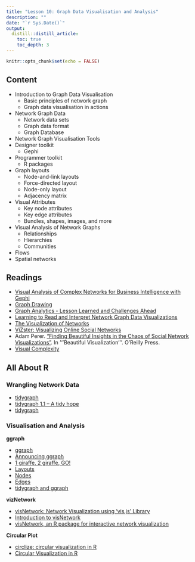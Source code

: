 ```yaml
---
title: "Lesson 10: Graph Data Visualisation and Analysis"
description: ""
date: "`r Sys.Date()`"
output:
  distill::distill_article:
    toc: true
    toc_depth: 3
---
```


```r
knitr::opts_chunk$set(echo = FALSE)
```

## Content

* Introduction to Graph Data Visualisation
    * Basic principles of network graph
    * Graph data visualisation in actions
* Network Graph Data 
    * Network data sets
    * Graph data format
    * Graph Database
* Network Graph Visualisation Tools
* Designer toolkit
    * Gephi
* Programmer toolkit
    * R packages
* Graph layouts
    * Node-and-link layouts
    * Force-directed layout
    * Node-only layout
    * Adjacency matrix
* Visual Attributes
    * Key node attributes
    * Key edge attributes
    * Bundles, shapes, images, and more
* Visual Analysis of Network Graphs
    * Relationships
    * Hierarchies
    * Communities
* Flows
* Spatial networks 

## Readings

* [Visual Analysis of Complex Networks for Business Intelligence with Gephi](https://hal.archives-ouvertes.fr/hal-00828795/document)
* [Graph Drawing](http://en.wikipedia.org/wiki/Graph_drawing)
* [Graph Analytics - Lesson Learned and Challenges Ahead](https://www.cs.umd.edu/users/ben/papers/Wong2011Graph.pdf)
* [Learning to Read and Interpret Network Graph Data Visualizations](http://noduslabs.com/cases/learn-read-interpret-network-graphs-data-visualization/)
* [The Visualization of Networks](http://www.vismaster.eu/news/von/)
* [ViZster: Visualizing Online Social Networks](http://hci.stanford.edu/jheer/projects/vizster/early_design/)
* Adam Perer. ["Finding Beautiful Insights in the Chaos of Social Network Visualizations"](http://perer.org/papers/adamPerer-BV_ch10.pdf). In '''Beautiful Visualization'''. O’Reilly Press.
* [Visual Complexity](http://www.visualcomplexity.com/vc/)

## All About R
### Wrangling Network Data
* [tidygraph](https://www.data-imaginist.com/2017/introducing-tidygraph/ Introducing)
* [tidygraph 1.1 – A tidy hope](https://www.data-imaginist.com/2018/tidygraph-1-1-a-tidy-hope/)
* [tidygraph](https://tidygraph.data-imaginist.com/)

### Visualisation and Analysis 

**ggraph**

* [ggraph](https://ggraph.data-imaginist.com/)
* [Announcing ggraph](https://www.data-imaginist.com/2017/announcing-ggraph/)
* [1 giraffe, 2 giraffe, GO!](https://www.data-imaginist.com/2019/1-giraffe-2-giraffe-go/)
* [Layouts](https://ggraph.data-imaginist.com/articles/Layouts.html)
* [Nodes](https://ggraph.data-imaginist.com/articles/Nodes.html)
* [Edges](https://ggraph.data-imaginist.com/articles/Edges.html)
* [tidygraph and ggraph](https://ggraph.data-imaginist.com/articles/tidygraph.html)

**vizNetwork**

* [visNetwork: Network Visualization using 'vis.js' Library](https://cran.r-project.org/web/packages/visNetwork/index.html)
* [Introduction to visNetwork](https://cran.r-project.org/web/packages/visNetwork/vignettes/Introduction-to-visNetwork.html)
* [visNetwork, an R package for interactive network visualization](http://datastorm-open.github.io/visNetwork/)

**Circular Plot**

* [circlize: circular visualization in R](https://cran.r-project.org/web/packages/circlize/index.html)
* [Circular Visualization in R](https://jokergoo.github.io/circlize_book/book/)





